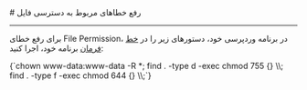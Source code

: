 

<Layout>
<Head>
<title>مستندات رفع خطاهای مربوط به دسترسی فایل در WordPress  - لیارا</title>
<meta property="og:title" content="مستندات خدمات رایانش ابری لیارا" />
<meta property="og:description" content="مستندات مربوط به رفع خطاهای مربوط به دسترسی فایل در WordPress در لیارا"  />
</Head>
# رفع خطاهای مربوط به دسترسی فایل
<hr className="mb-2" />

برای رفع خطای File Permission، در برنامه وردپرسی خود،
دستورهای زیر را در <a href="/paas/details/console-shell" className="text-[#2196f3] ">خط فرمان</a> برنامه خود، اجرا کنید:
<div className="h-4" />
<div dir='ltr'>
    <Highlight className="bash">
      {`chown www-data:www-data -R *;
find . -type d -exec chmod 755 {} \\;
find . -type f -exec chmod 644 {} \\;`}
    </Highlight>
</div>

</Layout>